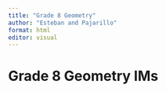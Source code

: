 ```yaml
---
title: "Grade 8 Geometry"
author: "Esteban and Pajarillo"
format: html
editor: visual
---
```


# Grade 8 Geometry IMs
